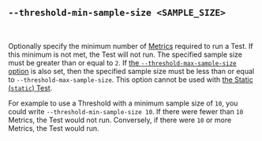 ## `--threshold-min-sample-size <SAMPLE_SIZE>`

<br />

Optionally specify the minimum number of [Metrics][metric] required to run a Test.
If this minimum is not met, the Test will not run.
The specified sample size must be greater than or equal to `2`.
If [the `--threshold-max-sample-size` option][threshold max sample size option] is also set,
then the specified sample size must be less than or equal to `--threshold-max-sample-size`.
This option cannot be used with [the Static (`static`) Test][static].

For example to use a Threshold with a minimum sample size of `10`,
you could write `--threshold-min-sample-size 10`.
If there were fewer than `10` Metrics, the Test would not run.
Conversely, if there were `10` or more Metrics, the Test would run.

[metric]: /docs/explanation/benchmarking/#metric

[threshold max sample size option]: #--threshold-max-sample-size-sample-size
[static]: #static